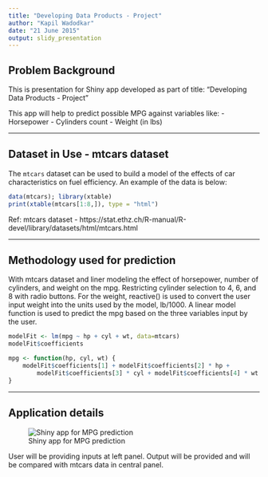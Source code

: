 ```yaml
---
title: "Developing Data Products - Project"
author: "Kapil Wadodkar"
date: "21 June 2015"
output: slidy_presentation
---
```


## Problem Background

This is presentation for Shiny app developed as part of title: "Developing Data Products - Project"

This app will help to predict possible MPG against variables like:
- Horsepower
- Cylinders count
- Weight (in lbs)


---

## Dataset in Use - mtcars dataset

The ```mtcars``` dataset can be used to build a model of the effects of car 
characteristics on fuel efficiency.  An example of the data is below:
```r
data(mtcars); library(xtable)
print(xtable(mtcars[1:8,]), type = "html")
```

Ref: mtcars dataset - https://stat.ethz.ch/R-manual/R-devel/library/datasets/html/mtcars.html


---

## Methodology used for prediction

With mtcars dataset and liner modeling the effect of 
horsepower, number of cylinders, and weight on the mpg.  Restricting 
cylinder selection to 4, 6, and 8 with radio buttons.  For the weight,
reactive() is used to convert the user input weight into the units 
used by the model, lb/1000.  A linear model function is used to 
predict the mpg based on the three variables input by the user.
```r
modelFit <- lm(mpg ~ hp + cyl + wt, data=mtcars)
modelFit$coefficients

mpg <- function(hp, cyl, wt) {
    modelFit$coefficients[1] + modelFit$coefficients[2] * hp + 
        modelFit$coefficients[3] * cyl + modelFit$coefficients[4] * wt
}
```

---

## Application details

![Shiny app for MPG prediction](./images/shiny_app.jpeg)

User will be providing inputs at left panel.
Output will be provided and will be compared with mtcars data in central panel.